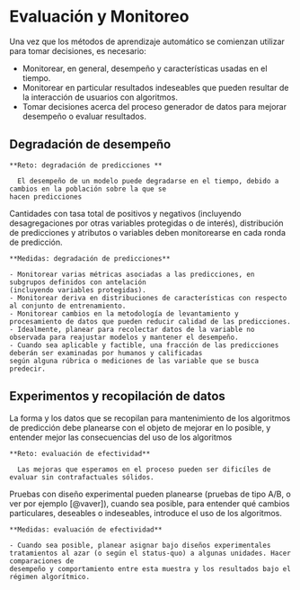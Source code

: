# Evaluación y Monitoreo

Una vez que los métodos de aprendizaje automático se comienzan utilizar para tomar decisiones, es necesario:

- Monitorear, en general, desempeño y características usadas en el tiempo.
- Monitorear en particular resultados indeseables que pueden resultar de la interacción de usuarios con algoritmos.
- Tomar decisiones acerca del proceso generador de datos para mejorar desempeño o evaluar resultados.

## Degradación de desempeño

 
```block2
**Reto: degradación de predicciones **

  El desempeño de un modelo puede degradarse en el tiempo, debido a cambios en la población sobre la que se
hacen predicciones

```

Cantidades con tasa total de positivos y negativos (incluyendo desagregaciones por otras variables protegidas o de interés), 
distribución de predicciones y atributos o variables deben monitorearse en cada ronda de predicción.

```block2
**Medidas: degradación de predicciones**

- Monitorear varias métricas asociadas a las predicciones, en subgrupos definidos con antelación 
(incluyendo variables protegidas).
- Monitorear deriva en distribuciones de características con respecto al conjunto de entrenamiento.
- Monitorear cambios en la metodología de levantamiento y procesamiento de datos que pueden reducir calidad de las predicciones.
- Idealmente, planear para recolectar datos de la variable no observada para reajustar modelos y mantener el desempeño.
- Cuando sea aplicable y factible, una fracción de las predicciones deberán ser examinadas por humanos y calificadas
según alguna rúbrica o mediciones de las variable que se busca predecir.

```


## Experimentos y recopilación de datos

La forma y los datos que se recopilan para mantenimiento de los algoritmos de predicción debe planearse con 
el objeto de mejorar en lo posible, y entender mejor las consecuencias del uso de los algoritmos

```block2
**Reto: evaluación de efectividad**

  Las mejoras que esperamos en el proceso pueden ser dificíles de evaluar sin contrafactuales sólidos.

```


Pruebas con diseño experimental pueden planearse (pruebas de tipo A/B, o ver por ejemplo [@vaver]), cuando sea posible, para entender qué cambios particulares, deseables o indeseables, introduce el uso de los algoritmos.

```block2
**Medidas: evaluación de efectividad**

- Cuando sea posible, planear asignar bajo diseños experimentales tratamientos al azar (o según el status-quo) a algunas unidades. Hacer comparaciones de
desempeño y comportamiento entre esta muestra y los resultados bajo el régimen algorítmico. 

```

